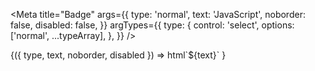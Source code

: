
<Meta
    title="Badge"
    args={{
        type: 'normal',
        text: 'JavaScript',
        noborder: false,
        disabled: false,
    }}
    argTypes={{
        type: {
            control: 'select',
            options: ['normal', ...typeArray],
        },
    }}
/>

<Canvas>
    <Story name="Page">
        {({ type, text, noborder, disabled }) =>
            html`<sw-badge
                type=${type}
                ?noborder=${noborder}
                ?disabled=${disabled}
                >${text}</sw-badge
            >`
        }
    </Story>
</Canvas>

